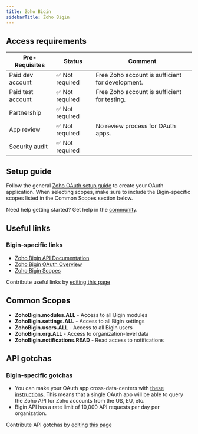 ```yaml
---
title: Zoho Bigin
sidebarTitle: Zoho Bigin
---
```



<Overview />
<PreBuiltTooling />
<PreBuiltUseCases />

## Access requirements
| Pre-Requisites | Status | Comment|
| - | - | - |
| Paid dev account | ✅ Not required | Free Zoho account is sufficient for development. |
| Paid test account | ✅ Not required | Free Zoho account is sufficient for testing. |
| Partnership | ✅ Not required | |
| App review | ✅ Not required | No review process for OAuth apps. |
| Security audit | ✅ Not required | |


## Setup guide

Follow the general [Zoho OAuth setup guide](/integrations/all/zoho) to create your OAuth application. When selecting scopes, make sure to include the Bigin-specific scopes listed in the Common Scopes section below.

<Tip>Need help getting started? Get help in the [community](https://nango.dev/slack).</Tip>


## Useful links

<ZohoSharedUsefulLinks />

### Bigin-specific links
- [Zoho Bigin API Documentation](https://www.bigin.com/developer/docs/apis/v2/)
- [Zoho Bigin OAuth Overview](https://www.bigin.com/developer/docs/apis/v2/oauth-overview.html)
- [Zoho Bigin Scopes](https://www.bigin.com/developer/docs/apis/v2/scopes.html)

<Note>Contribute useful links by [editing this page](https://github.com/nangohq/nango/tree/master/docs-v2/integrations/all/zoho-bigin.mdx)</Note>

## Common Scopes

- **ZohoBigin.modules.ALL** - Access to all Bigin modules
- **ZohoBigin.settings.ALL** - Access to all Bigin settings
- **ZohoBigin.users.ALL** - Access to all Bigin users
- **ZohoBigin.org.ALL** - Access to organization-level data
- **ZohoBigin.notifications.READ** - Read access to notifications

## API gotchas

<ZohoSharedGotchas />

### Bigin-specific gotchas
- You can make your OAuth app cross-data-centers with [these instructions](https://www.bigin.com/developer/docs/apis/multi-dc.html). This means that a single OAuth app will be able to query the Zoho API for Zoho accounts from the US, EU, etc.
- Bigin API has a rate limit of 10,000 API requests per day per organization.

<Note>Contribute API gotchas by [editing this page](https://github.com/nangohq/nango/tree/master/docs-v2/integrations/all/zoho-bigin.mdx)</Note>
